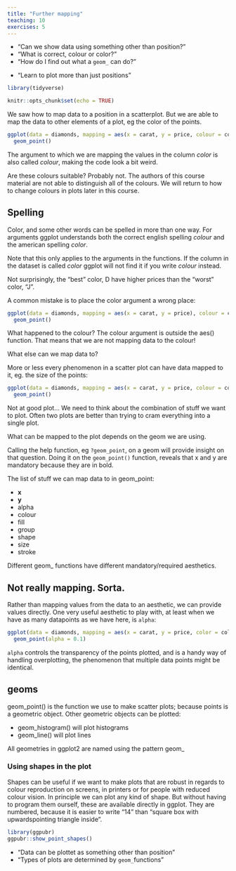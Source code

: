 ```yaml
---
title: "Further mapping"
teaching: 10
exercises: 5
---
```


:::: questions
- "Can we show data using something other than position?"
- "What is correct, colour or color?"
- "How do I find out what a `geom_` can do?"
::::

:::: objectives
- "Learn to plot more than just positions"

::::


```r
library(tidyverse)
```

```r
knitr::opts_chunk$set(echo = TRUE)
```

We saw how to map data to a position in a scatterplot. But we are able to map 
the data to other elements of a plot, eg the color of the points.


```r
ggplot(data = diamonds, mapping = aes(x = carat, y = price, colour = color)) +
  geom_point() 
```

The argument to which we are mapping the values in the column *color* is also called *colour*, making the code look a bit weird.

Are these colours suitable? Probably not. The authors of this course
material are not able to distinguish all of the colours. We will return to how 
to change colours in plots later in this course.


:::: callout
## Spelling
 
Color, and some other words can be spelled in more than one way.
For arguments ggplot understands both the correct english spelling
*colour* and the american spelling *color*.
 
Note that this only applies to the arguments in the functions. If the
column in the dataset is called *color* ggplot will not find it if
you write *colour* instead.

::::

Not surprisingly, the "best" color, D have higher prices than the "worst"
color, "J".

A common mistake is to place the color argument a wrong place:
```r
ggplot(data = diamonds, mapping = aes(x = carat, y = price), colour = color) +
  geom_point()
```
What happened to the colour? The colour argument is outside the aes() function.
That means that we are not mapping data to the colour!



What else can we map data to?

More or less every phenomenon in a scatter plot can have data mapped to it, eg.
the size of the points:

```r
ggplot(data = diamonds, mapping = aes(x = carat, y = price, colour = color, size = table)) +
  geom_point()
```

Not at good plot... We need to think about the combination of stuff we want to
plot. Often two plots are better than trying to cram everything into a single plot.

What can be mapped to the plot depends on the geom we are using. 

Calling the help function, eg `?geom_point`, on a geom will provide insight on that
question. Doing it on the `geom_point()` function, reveals that x and y are mandatory
because they are in bold.

The list of stuff we can map data to in geom_point:

* **x**
* **y**
* alpha
* colour
* fill
* group
* shape
* size
* stroke

Different geom_ functions have different mandatory/required aesthetics.

## Not really mapping. Sorta.
Rather than mapping values from the data to an aesthetic, we can provide
values directly. One very useful aesthetic to play with, at least when
we have as many datapoints as we have here, is `alpha`:

```r
ggplot(data = diamonds, mapping = aes(x = carat, y = price, color = color)) +
  geom_point(alpha = 0.1)
```
`alpha` controls the transparency of the points plotted, and is a handy way of
handling overplotting, the phenomenon that multiple data points might be 
identical. 


:::: callout
## geoms

geom_point() is the function we use to make scatter plots; because points is
a geometric object. 
Other geometric objects can be plotted:

* geom_histogram() will plot histograms
* geom_line() will plot lines
 
All geometries in ggplot2 are named using the pattern geom_

::::

### Using shapes in the plot

Shapes can be useful if we want to make plots that are robust in regards to
colour reproduction on screens, in printers or for people with reduced
colour vision.
In principle we can plot any kind of shape. But without having to program them
ourself, these are available directly in ggplot. They are numbered, because it is easier to write "14" than "square box with upwardspointing triangle inside".

```r
library(ggpubr)
ggpubr::show_point_shapes()
```





:::: keypoints
- "Data can be plottet as something other than position"
- "Types of plots are determined by `geom_`functions"
::::
